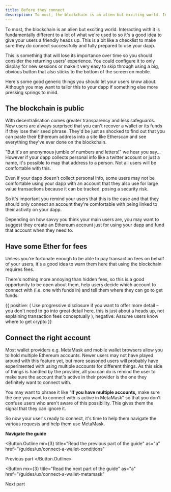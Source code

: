 ```yaml
---
title: Before they connect
description: To most, the blockchain is an alien but exciting world. Interacting with it is fundamentally different to a lot of what we're used to so it's a good idea to give your users a friendly heads up. This is a bit like a checklist to make sure they do connect successfully and fully prepared to use your dapp.
---
```



To most, the blockchain is an alien but exciting world. Interacting with it is fundamentally different to a lot of what we're used to so it's a good idea to give your users a friendly heads up. This is a bit like a checklist to make sure they do connect successfully and fully prepared to use your dapp.

This is something that will lose its importance over time so you should consider the returning users' experience. You could configure it to only display for new sessions or make it very easy to skip through using a big, obvious button that also sticks to the bottom of the screen on mobile.

Here's some good generic things you should let your users know about. Although you may want to tailor this to your dapp if something else more pressing springs to mind.

## The blockchain is public

With decentralisation comes greater transparency and less safeguards. New users are always surprised that you can't recover a wallet or its funds if they lose their seed phrase. They'd be just as shocked to find out that you can paste their Ethereum address into a site like Etherscan and see everything they've ever done on the blockchain.

"But it's an anonymous jumble of numbers and letters!" we hear you say... However if your dapp collects personal info like a twitter account or just a name, it's possible to map that address to a person. Not all users will be comfortable with this.

Even if your dapp doesn't collect personal info, some users may not be comfortable using your dapp with an account that they also use for large value transactions because it can be tracked, posing a security risk.

So it's important you remind your users that this is the case and that they should only connect an account they're comfortable with being linked to their activity on your dapp.

Depending on how savvy you think your main users are, you may want to suggest they create an Ethereum account just for using your dapp and fund that account when they need to.

## Have some Ether for fees

Unless you're fortunate enough to be able to pay transaction fees on behalf of your users, it's a good idea to warn them here that using the blockchain requires fees.

There's nothing more annoying than hidden fees, so this is a good opportunity to be open about them, help users decide which account to connect with (i.e. one with funds in) and tell them where they can go to get funds.

<DoDont>
  {{
    positive: (
      <Text>
        Use progressive disclosure if you want to offer more detail – you don't
        need to go into great detail here, this is just about a heads up, not
        explaining transaction fees conceptually
      </Text>
    ),
    negative: <Text>Assume users know where to get crypto</Text>
  }}
</DoDont>

## Connect the right account

Most wallet providers e.g. MetaMask and mobile wallet browsers allow you to hold multiple Ethereum accounts. Newer users may not have played around with this feature yet, but more seasoned users will probably have experimented with using multiple accounts for different things. As this side of things is handled by the provider, all you can do is remind the user to make sure the account that's active in their provider is the one they definitely want to connect with.

You may want to phrase it like "**If you have multiple accounts,** make sure the one you want to connect with is active in MetaMask" so that you don't confuse users who aren't aware of this possibility. This gives them the signal that they can ignore it.

So now your user's ready to connect, it's time to help them navigate the various requests and help them use MetaMask.

**Navigate the guide**

<Button.Outline
  mr={3}
  title="Read the previous part of the guide"
  as="a"
  href="/guides/ux/connect-a-wallet-conditions"
>
  Previous part
</Button.Outline>

<Button
  mx={3}
  title="Read the next part of the guide"
  as="a"
  href="/guides/ux/connect-a-wallet-metamask"
>
  Next part
</Button>
